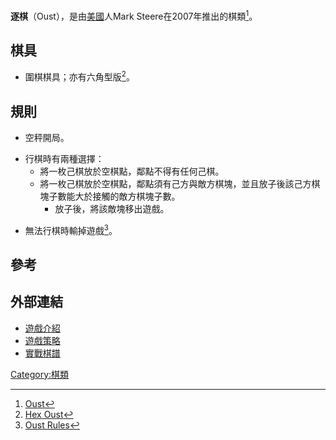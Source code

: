 '''逐棋'''（Oust），是由[[美國|美國]]人Mark Steere在2007年推出的棋類<ref>[http://www.marksteeregames.com/Oust_rules.pdf Oust]</ref>。

==棋具==

*圍棋棋具；亦有六角型版<ref>[http://www.iggamecenter.com/info/en/hexoust.html Hex Oust]</ref>。

==規則==

*空秤開局。

*行棋時有兩種選擇：
**將一枚己棋放於空棋點，鄰點不得有任何己棋。
**將一枚己棋放於空棋點，鄰點須有己方與敵方棋塊，並且放子後該己方棋塊子數能大於接觸的敵方棋塊子數。
***放子後，將該敵塊移出遊戲。

*無法行棋時輸掉遊戲<ref>[http://www.iggamecenter.com/info/en/oust.html Oust Rules]</ref>。

==參考==
<div class="references-small">
<references/>
</div>

==外部連結==
* [http://boardgamegeek.com/boardgame/30936/oust 遊戲介紹]
* [http://shogiwar.webs.com/Hex_Oust/index.html 遊戲策略]
* [http://superdupergames.org/main.html?page=listoldgames 實戰棋譜] {{Wayback|url=http://superdupergames.org/main.html?page=listoldgames |date=20160309014256 }}


[[Category:棋類|Category:棋類]]